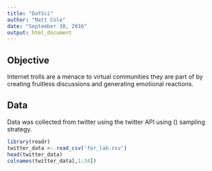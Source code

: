 ```yaml
---
title: "DatSci"
author: "Matt Cole"
date: "September 30, 2016"
output: html_document
---
```

## Objective

Internet trolls are a menace to virtual communities they are part of by creating fruitless discussions and generating emotional reactions. 

## Data

Data was collected from twitter using the twitter API using () sampling strategy.

```r
library(readr)
twitter_data <- read_csv('for_lab.csv')
head(twitter_data)
colnames(twitter_data[,1:34])
```

